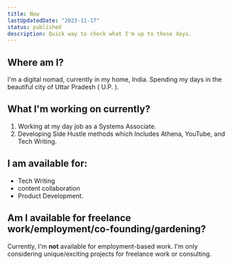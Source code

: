```yaml
---
title: Now
lastUpdatedDate: "2023-11-17"
status: published
description: Quick way to check what I'm up to these days.
---
```


## Where am I?

I'm a digital nomad, currently in my home, India. Spending my days in the beautiful city of Uttar Pradesh ( U.P. ).

## What I'm working on currently?

1.  Working at my day job as a Systems Associate.
2.  Developing Side Hustle methods which Includes Athena, YouTube, and Tech Writing.

## I am available for:

- Tech Writing
- content collaboration
- Product Development.

## Am I available for freelance work/employment/co-founding/gardening?

Currently, I'm **not** available for employment-based work. I'm only considering unique/exciting projects for freelance work or consulting.
